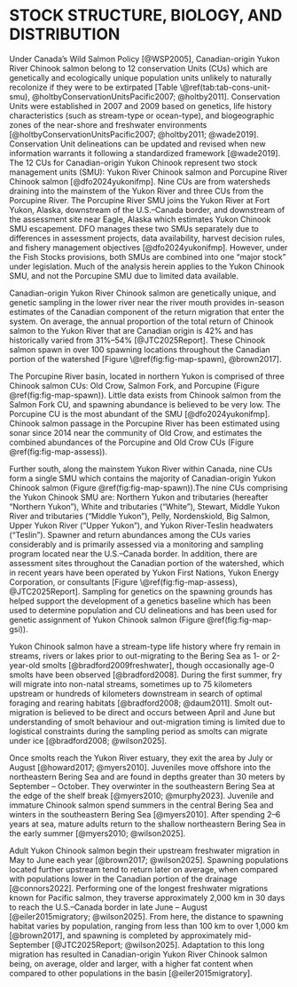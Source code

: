 # STOCK STRUCTURE, BIOLOGY, AND DISTRIBUTION {#sec:stock}

Under Canada’s Wild Salmon Policy [@WSP2005], Canadian-origin Yukon River Chinook salmon belong to 12 conservation Units (CUs) which are genetically and ecologically unique population units unlikely to naturally recolonize if they were to be extirpated [Table \@ref(tab:tab-cons-unit-smu), @holtbyConservationUnitsPacific2007; @holtby2011]. Conservation Units were established in 2007 and 2009 based on genetics, life history characteristics (such as stream-type or ocean-type), and biogeographic zones of the near-shore and freshwater environments [@holtbyConservationUnitsPacific2007; @holtby2011; @wade2019]. Conservation Unit delineations can be updated and revised when new information warrants it following a standardized framework [@wade2019]. The 12 CUs for Canadian-origin Yukon Chinook represent two stock management units (SMU): Yukon River Chinook salmon and Porcupine River Chinook salmon [@dfo2024yukonifmp]. Nine CUs are from watersheds draining into the mainstem of the Yukon River and three CUs from the Porcupine River. The Porcupine River SMU joins the Yukon River at Fort Yukon, Alaska, downstream of the U.S.--Canada border, and downstream of the assessment site near Eagle, Alaska which estimates Yukon Chinook SMU escapement. DFO manages these two SMUs separately due to differences in assessment projects, data availability, harvest decision rules, and fishery management objectives [@dfo2024yukonifmp]. However, under the Fish Stocks provisions, both SMUs are combined into one "major stock" under legislation. Much of the analysis herein applies to the Yukon Chinook SMU, and not the Porcupine SMU due to limited data available. 

Canadian-origin Yukon River Chinook salmon are genetically unique, and genetic sampling in the lower river near the river mouth provides in-season estimates of the Canadian component of the return migration that enter the system. On average, the annual proportion of the total return of Chinook salmon to the Yukon River that are Canadian origin is 42% and has historically varied from 31%--54% [@JTC2025Report]. These Chinook salmon spawn in over 100 spawning locations throughout the Canadian portion of the watershed [Figure \@ref(fig:fig-map-spawn), @brown2017].

The Porcupine River basin, located in northern Yukon is comprised of three Chinook salmon CUs: Old Crow, Salmon Fork, and Porcupine (Figure \@ref(fig:fig-map-spawn)). Little data exists from Chinook salmon from the Salmon Fork CU, and spawning abundance is believed to be very low. The Porcupine CU is the most abundant of the SMU [@dfo2024yukonifmp]. Chinook salmon passage in the Porcupine River has been estimated using sonar since 2014 near the community of Old Crow, and estimates the combined abundances of the Porcupine and Old Crow CUs (Figure \@ref(fig:fig-map-assess)). 

Further south, along the mainstem Yukon River within Canada, nine CUs form a single SMU which contains the majority of Canadian-origin Yukon Chinook salmon (Figure \@ref(fig:fig-map-spawn)).The nine CUs comprising the Yukon Chinook SMU are: Northern Yukon and tributaries (hereafter "Northern Yukon"), White and tributaries ("White"), Stewart, Middle Yukon River and tributaries ("Middle Yukon"), Pelly, Nordenskiold, Big Salmon, Upper Yukon River ("Upper Yukon"), and Yukon River-Teslin headwaters ("Teslin"). Spawner and return abundances among the CUs varies considerably and is primarily assessed via a monitoring and sampling program located near the U.S.--Canada border. In addition, there are assessment sites throughout the Canadian portion of the watershed, which in recent years have been operated by Yukon First Nations, Yukon Energy Corporation, or consultants [Figure \@ref(fig:fig-map-assess), @JTC2025Report]. Sampling for genetics on the spawning grounds has helped support the development of a genetics baseline which has been used to determine population and CU delineations and has been used for genetic assignment of Yukon Chinook salmon (Figure \@ref(fig:fig-map-gsi)).

Yukon Chinook salmon have a stream-type life history where fry remain in streams, rivers or lakes prior to out-migrating to the Bering Sea as 1- or 2-year-old smolts [@bradford2009freshwater], though occasionally age-0 smolts have been observed [@bradford2008]. During the first summer, fry will migrate into non-natal streams, sometimes up to 75 kilometers upstream or hundreds of kilometers downstream in search of optimal foraging and rearing habitats [@bradford2008; @daum2011]. Smolt out-migration is believed to be direct and occurs between April and June but understanding of smolt behaviour and out-migration timing is limited due to logistical constraints during the sampling period as smolts can migrate under ice [@bradford2008; @wilson2025].

Once smolts reach the Yukon River estuary, they exit the area by July or August [@howard2017; @myers2010]. Juveniles move offshore into the northeastern Bering Sea and are found in depths greater than 30 meters by September – October. They overwinter in the southeastern Bering Sea at the edge of the shelf break [@myers2010; @murphy2023]. Juvenile and immature Chinook salmon spend summers in the central Bering Sea and winters in the southeastern Bering Sea [@myers2010]. After spending 2--6 years at sea, mature adults return to the shallow northeastern Bering Sea in the early summer [@myers2010; @wilson2025]. 

Adult Yukon Chinook salmon begin their upstream freshwater migration in May to June each year [@brown2017; @wilson2025]. Spawning populations located further upstream tend to return later on average, when compared with populations lower in the Canadian portion of the drainage [@connors2022]. Performing one of the longest freshwater migrations known for Pacific salmon, they traverse approximately 2,000 km in 30 days to reach the U.S.--Canada border in late June – August [@eiler2015migratory; @wilson2025]. From here, the distance to spawning habitat varies by population, ranging from less than 100 km to over 1,000 km [@brown2017], and spawning is completed by approximately mid-September [@JTC2025Report; @wilson2025]. Adaptation to this long migration has resulted in Canadian-origin Yukon River Chinook salmon being, on average, older and larger, with a higher fat content when compared to other populations in the basin [@eiler2015migratory].
